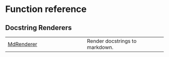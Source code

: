 # Function reference

## Docstring Renderers

| | |
| --- | --- |
| [MdRenderer](MdRenderer.qmd#quartodoc.MdRenderer) | Render docstrings to markdown. |